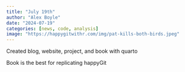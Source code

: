 ```yaml
---
title: "July 19th"
author: "Alex Boyle"
date: "2024-07-19"
categories: [news, code, analysis]
image: "https://happygitwithr.com/img/pat-kills-both-birds.jpeg"
---
```


Created blog, website, project, and book with quarto

Book is the best for replicating happyGit

